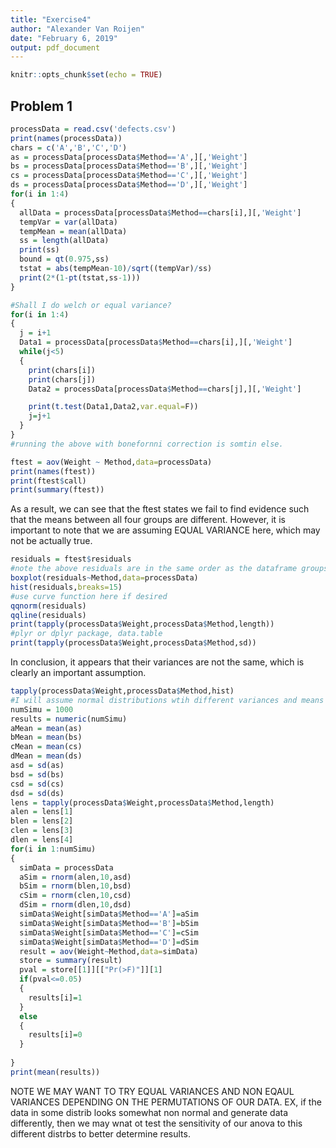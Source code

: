 ```yaml
---
title: "Exercise4"
author: "Alexander Van Roijen"
date: "February 6, 2019"
output: pdf_document
---
```


```r
knitr::opts_chunk$set(echo = TRUE)
```

## Problem 1
```r
processData = read.csv('defects.csv')
print(names(processData))
chars = c('A','B','C','D')
as = processData[processData$Method=='A',][,'Weight']
bs = processData[processData$Method=='B',][,'Weight']
cs = processData[processData$Method=='C',][,'Weight']
ds = processData[processData$Method=='D',][,'Weight']
for(i in 1:4)
{
  allData = processData[processData$Method==chars[i],][,'Weight']
  tempVar = var(allData)
  tempMean = mean(allData)
  ss = length(allData)
  print(ss)
  bound = qt(0.975,ss)
  tstat = abs(tempMean-10)/sqrt((tempVar)/ss)
  print(2*(1-pt(tstat,ss-1)))
}
```

```r
#Shall I do welch or equal variance?
for(i in 1:4)
{
  j = i+1
  Data1 = processData[processData$Method==chars[i],][,'Weight']
  while(j<5)
  {
    print(chars[i])
    print(chars[j])
    Data2 = processData[processData$Method==chars[j],][,'Weight']

    print(t.test(Data1,Data2,var.equal=F))
    j=j+1
  }
}
#running the above with bonefornni correction is somtin else.
```

```r
ftest = aov(Weight ~ Method,data=processData)
print(names(ftest))
print(ftest$call)
print(summary(ftest))
```

As a result, we can see that the ftest states we fail to find evidence such that the means between all four groups are different.
However, it is important to note that we are assuming EQUAL VARIANCE here, which may not be actually true.

```r
residuals = ftest$residuals
#note the above residuals are in the same order as the dataframe groups which allow us to do the plotting below
boxplot(residuals~Method,data=processData)
hist(residuals,breaks=15)
#use curve function here if desired
qqnorm(residuals)
qqline(residuals)
print(tapply(processData$Weight,processData$Method,length))
#plyr or dplyr package, data.table
print(tapply(processData$Weight,processData$Method,sd))

```

In conclusion, it appears that their variances are not the same, which is clearly an important assumption.

```r
tapply(processData$Weight,processData$Method,hist)
#I will assume normal distributions wtih different variances and means based on the sample mean.
numSimu = 1000
results = numeric(numSimu)
aMean = mean(as)
bMean = mean(bs)
cMean = mean(cs)
dMean = mean(ds)
asd = sd(as)
bsd = sd(bs)
csd = sd(cs)
dsd = sd(ds)
lens = tapply(processData$Weight,processData$Method,length) 
alen = lens[1]
blen = lens[2]
clen = lens[3]
dlen = lens[4]
for(i in 1:numSimu)
{
  simData = processData
  aSim = rnorm(alen,10,asd)
  bSim = rnorm(blen,10,bsd)
  cSim = rnorm(clen,10,csd)
  dSim = rnorm(dlen,10,dsd)
  simData$Weight[simData$Method=='A']=aSim
  simData$Weight[simData$Method=='B']=bSim
  simData$Weight[simData$Method=='C']=cSim
  simData$Weight[simData$Method=='D']=dSim
  result = aov(Weight~Method,data=simData)
  store = summary(result)
  pval = store[[1]][["Pr(>F)"]][1]
  if(pval<=0.05)
  {
    results[i]=1
  }
  else
  {
    results[i]=0
  }
  
}
print(mean(results))
```

NOTE WE MAY WANT TO TRY EQUAL VARIANCES AND NON EQAUL VARIANCES DEPENDING ON THE PERMUTATIONS OF OUR DATA.
EX, if the data in some distrib looks somewhat non normal and generate data differently, then we may wnat ot test the sensitivity of our anova to this different distrbs to better determine results. 
